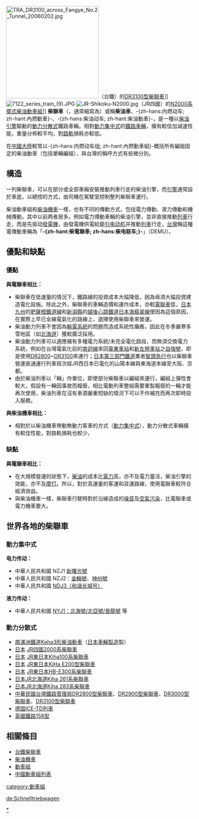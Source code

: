 {{noteTA
|G1=交通
|2=zh-hans:电动机;zh-hk:摩打;zh-tw:馬達;
|3=zh-hans:电力动车组;zh-hk:電動列車;zh-tw:電聯車;
|4=zh-hant:柴聯車;zh-hans:内燃动车组;zh-hk:柴油列車;zh-tw:柴聯車;
|5=zh-hans:动力分散式; zh-hant:動力分散式;
|6=zh-hans:车厢;zh-hk:車卡;zh-tw:車廂;
|7=zh-hans:无动力车卡;zh-hk:拖卡;zh-tw:無動力車卡;
|8=zh-hans:分散式; zh-hant:分散式;
|9=zh-tw:線路;zh-cn:线路;zh-hk:綫路;
|10=zh-hans:机车;zh-hant:機車
}}
[[File:TRA_DR3100_across_Fangye_No.2_Tunnel_20060202.jpg|250px]]（台鐵）的[[台鐵DR3100型柴聯車|DR3100型柴聯車]]]]
[[File:7122_series_train_(9).JPG|thumb]]
[[File:JR-Shikoku-N2000.jpg|thumb]]（JR四國）的[[JR四國2000系柴油動車組|N2000系擺式柴油動車組]]]]
'''柴聯車'''（{{lang-en|Diesel Multiple Unit}}，通常縮寫為{{lang|en|'''DMU'''}}）或稱'''柴油車'''、-{zh-hans:内燃动车; zh-hant:內燃動車}-、-{zh-hans:柴油动车; zh-hant:柴油動車}-，是一種以[[柴油引擎|柴油引擎]]驅動的[[動力分散式|動力分散式]]鐵路車輛。相對[[動力集中式|動力集中式]]的[[鐵路車輛|鐵路車輛]]，擁有較佳加減速性能，重量分佈較平均，對[[路軌|路軌]]損耗亦較低。

在[[中國大陸|中國大陸]]較常以-{zh-hans:内燃动车组; zh-hant:內燃動車組}-概括所有編組固定的柴油動車（包括單輛編組），與台灣的稱呼方式有些微分別。

==構造==
一列柴聯車，可以在部分或全部車廂安裝推動列車行走的柴油引擎，而[[引擎|引擎]]通常設於車底，以總控的方式，由司機在駕駛室控制整列柴聯車運行。

柴油動車組和[[柴油機車|柴油機車]]一樣，也有不同的傳動方式，包括電力傳動、液力傳動和機械傳動，其中以前两者居多。例如電力傳動車輛的柴油引擎，並非直接推動[[列車|列車]]行走，而是先驱动[[發電機|發電機]]，由發電機供電給[[牵引电动机|牵引电动机]]并推動[[列車|列車]]行走，[[台灣|台灣]]稱這種電傳動車輛為「'''-{zh-hant:柴電聯車; zh-hans:柴电联车;}-'''」（DEMU）。

==優點和缺點==
===優點===
'''與電聯車相比：'''
*柴聯車在低運量的情況下，鐵路線的投資成本大幅降低，因為毋須大幅投資建造電化設施。除此之外，柴聯車的車輛造價和運作成本，亦較[[電聯車|電聯車]]低，[[日本|日本]][[九州_(日本)|九州]]的[[肥薩橙鐵道線|肥薩橙鐵道線]]和[[新潟縣|新潟縣]]的[[越後心跳鐵道|越後心跳鐵道]][[日本海翡翠線|日本海翡翠線]]便因為這個原因，在實際上早已全線電氣化的路線上，選擇使用柴聯車來營運。
*柴油動力列車不會因為[[輸電系統|輸電系統]]的問題而造成系統性癱瘓，因此在冬季嚴寒多雪地區（如[[北海道|北海道]]）獲較廣泛採用。
*柴油動力列車可以適應擁有多種電力系統/未完全電化路段，而無須交換電力系統，例如在台灣電氣化前的[[南迴線|南迴線]]來回[[臺東車站|臺東車站]]和[[新左營車站|新左營車站]]之[[自強號列車|自強號]]，即是使用[[DR2800|DR2800]]~[[DR3100|DR3100]]來運行；[[日本第三部門鐵道|日本第三部門鐵道]]業者[[智頭急行|智頭急行]]也以柴聯車營運直通運行列車班次經JR西日本已電化的山陽本線與東海道本線至大阪、京都。
*由於柴油列車以「輛」作單位，即使部分柴聯車以編組來運行，編組上彈性會較大，假設有一輛因事故而報廢，相比電動列車整組需要重製報廢的一輛才能再次使用，柴油列車在沒有車源嚴重短缺的情況下可以不作補充而再次即時投入服務。

'''與柴油機車相比：'''
*相對於以柴油機車帶動無動力客車的方式（[[動力集中式|動力集中式]]），動力分散式車輛擁有較佳性能，對路軌損耗也較少。

===缺點===
'''與電聯車相比：'''
*在大規模營運的狀態下，[[柴油|柴油]]的成本比[[電力|電力]]高，亦不及電力靈活，柴油引擎的效能，亦不及[[摩打|摩打]]。所以，對於高運量的客運和貨運路線，使用電聯車較符合經濟效益。
*與柴油機車一樣，柴聯車行駛時對於沿線造成的[[噪音|噪音]]及[[空氣污染|空氣污染]]，比電聯車或電力機車要大。

==世界各地的柴聯車==
=== 動力集中式 ===
'''电力传动：'''
*中華人民共和國 NZJ1 [[新曙光號柴動車組|新曙光號]]
*中華人民共和國 NZJ2：[[金輪號柴動車組|金輪號]]、[[神州號柴動車組|神州號]]
*中華人民共和國 [[中国铁路NDJ3型柴油动车组|NDJ3（和谐长城号）]]

'''液力传动：'''
*中華人民共和國 [[NYJ1型柴油动车组|NYJ1：北海號/北亞號/晉龍號]] 等

=== 動力分散式 ===
*[[南滿洲鐵道株式會社|南滿洲鐵道]][[南滿洲鐵路Keha3形柴油動車|Keha3形柴油動車]]（[[日本車輛製造|日本車輛製造]]製）
*[[日本|日本]] [[JR四國2000系柴聯車|JR四國2000系柴聯車]]
*[[日本|日本]] [[JR東日本Kiha100系柴聯車|JR東日本Kiha100系柴聯車]]
*[[日本|日本]] [[JR東日本KiHa_E200型柴聯車|JR東日本KiHa E200型柴聯車]]
*[[日本|日本]] [[JR東日本HB-E300系柴聯車|JR東日本HB-E300系柴聯車]]
*[[日本|日本]][[JR北海道Kiha_261系柴聯車|JR北海道Kiha 261系柴聯車]]
*[[日本|日本]][[JR北海道Kiha_283系柴聯車|JR北海道Kiha 283系柴聯車]]
*[[中華民國|中華民國]][[台灣鐵路管理局|台灣鐵路管理局]][[台鐵DR2800型柴聯車|DR2800型柴聯車]]、[[台鐵DR2900型柴聯車|DR2900型柴聯車]]、[[台鐵DR3000型柴聯車|DR3000型柴聯車]]、[[台鐵DR3100型柴聯車|DR3100型柴聯車]]
*[[德国|德国]][[ICE-TD列車|ICE-TD列車]]
*[[英國鐵路158型|英國鐵路158型]]

==相關條目==
*[[台鐵柴聯車|台鐵柴聯車]]
*[[柴油機車|柴油機車]]
*[[動車組|動車組]]
*[[中國動車組列表|中國動車組列表]]

{{鐵路}}

{{Authority control}}
[[category:動車組|category:動車組]]
[[Category:柴油動車組|*]]

[[de:Schnelltriebwagen|de:Schnelltriebwagen]]